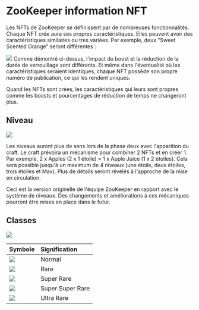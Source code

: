 # ZooKeeper information NFT
Les NFTs de ZooKeeper se définissent par de nombreuses fonctionnalités. Chaque NFT crée aura ses propres caractéristiques. Elles peuvent avoir des caractéristiques similaires ou très variées. Par exemple, deux "Sweet Scented Orange” seront différentes :
 
![](/docs/image11.png)
Comme démontré ci-dessus, l'impact du boost et la réduction de la durée de verrouillage sont différents. Et même dans l'éventualité où les caractéristiques seraient identiques, chaque NFT possède son propre numéro de publication, ce qui les rendent uniques.

Quand les NFTs sont crées, les caractéristiques qui leurs sont propres comme les boosts et pourcentages de réduction de temps ne changeront plus.

## Niveau

![](/levels.png)

Les niveaux auront plus de sens lors de la phase deux avec l'apparition du craft. Le craft prévoira un mécanisme pour combiner 2 NFTs et en créer 1. Par exemple, 2 x Apples (2 x 1 étoile) = 1 x Apple Juice (1 x 2 étoiles). Cela sera possible jusqu'à un maximum de 4 niveaux (une étoile, deux étoiles, trois étoiles et Max). Plus de détails seront révélés à l'approche de la mise en circulation. 

Ceci est la version originelle de l'équipe ZooKeeper en rapport avec le système de niveaux. Des changements et améliorations à ces mécaniques pourront être mises en place dans le futur.


## Classes

![](/class.png)

<div style={{marginTop:20}}>

| Symbole | Signification | 
| :---          |    :----   | 
| ![](/level/N.png)        | Normal      | 
| ![](/level/R.png)     | Rare        |
| ![](/level/SR.png) | Super Rare            | 
| ![](/level/SSR.png) |  Super Super Rare           | 
| ![](/level/UR.png) |  Ultra Rare           | 




</div>
